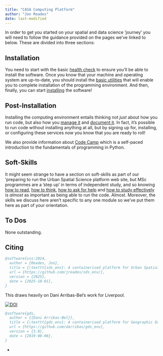 ```yaml
---
title: "CASA Computing Platform"
author: "Jon Reades"
date: last-modified
---
```


In order to get you started on your spatial and data science 'journey' you will need to follow the guidance provided on the pages we've linked to below. These are divided into three sections: 

## Installation

You need to start with the basic [health check](./setup/health.qmd) to ensure you'll be able to install the software. Once you know that your machine and operating system are up-to-date, you should install the [basic utilities](./setup/base.qmd) that will enable you to complete installation of the programming environment. And then, finally, you can start [installing](./setup/installation.qmd) the software!

## Post-Installation

Installing the computing environment entails thinking not *just* about how you run code, but also how you [manage it](./post/git.qmd) and [document it](./post/markdown.qmd). In fact, it's possible to run code without installing anything at all, but by signing up for, installing, or configuring these services *now* you know that you are ready to roll!

We also provide information about [Code Camp](https://jreades.github.io/code-camp/) which is a self-paced introduction to the fundamentals of programming in Python.

## Soft-Skills

It might seem strange to have a section on soft-skills as part of our 'preparing to run the Urban Spatial Science platform web site, but MSc programmes are a 'step up' in terms of independent study, and so knowing [how to read](./skills/reading.qmd), [how to think](./skills/thinking.qmd), [how to ask for help](./skills/help.qmd) and [how to study effectively](./skills/attention.qmd) is *almost* as important as being able to run the code. Almost. Moreover, the skills we discuss here aren't specific to any one module so we've put them here as part of your orientation.

## To Dos

None outstanding.

## Citing

```bibtex
@software{uss:2024,
  author = {Reades, Jon},
  title = {\texttt{sds_env}: A containerised platform for Urban Spatial Science},
  url = {https://github.com/jreades/sds_env/},
  version = {2025},
  date = {2025-10-01},
}
```

This draws heavily on Dani Arribas-Bel's work for Liverpool.

[![DOI](https://zenodo.org/badge/65582539.svg)](https://zenodo.org/badge/latestdoi/65582539)

```bibtex
@software{gds,
  author = {{Dani Arribas-Bel}},
  title = {\texttt{gds_env}: A containerised platform for Geographic Data Science},
  url = {https://github.com/darribas/gds_env},
  version = {3.0},
  date = {2019-08-06},
}
```

- 
